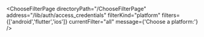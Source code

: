 


<ChooseFilterPage
    directoryPath="/ChooseFilterPage"
    address="/lib/auth/access_credentials"
    filterKind="platform"
    filters={['android','flutter','ios']}
    currentFilter="all"
    message={'Choose a platform:'}
/>
